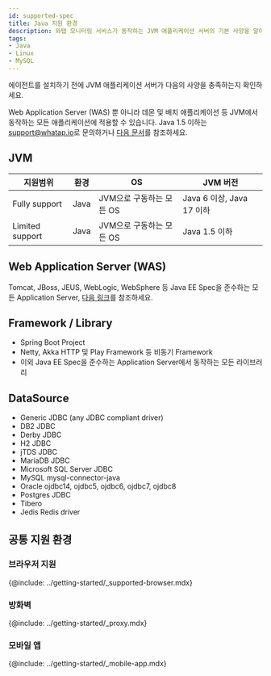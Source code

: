 ```yaml
---
id: supported-spec
title: Java 지원 환경
description: 와탭 모니터링 서비스가 동작하는 JVM 애플리케이션 서버의 기본 사양을 알아보세요.
tags:
- Java
- Linux
- MySQL
---
```


에이전트를 설치하기 전에 JVM 애플리케이션 서버가 다음의 사양을 충족하는지 확인하세요.

Web Application Server (WAS) 뿐 아니라 데몬 및 배치 애플리케이션 등 JVM에서 동작하는 모든 애플리케이션에 적용할 수 있습니다. Java 1.5 이하는 <support@whatap.io>로 문의하거나 [다음 문서](add-jvm-opt/java-under-ver)를 참조하세요.

## JVM

|지원범위|환경|OS|JVM 버전|
|---|---|---|---|
|Fully support|Java|JVM으로 구동하는 모든 OS|Java 6 이상, Java 17 이하|
|Limited support|Java|JVM으로 구동하는 모든 OS|Java 1.5 이하|

## Web Application Server (WAS)

Tomcat, JBoss, JEUS, WebLogic, WebSphere 등 Java EE Spec을 준수하는 모든 Application Server, [다음 링크](https://www.oracle.com/technetwork/java/javaee/overview/compatibility-jsp-136984.html)를 참조하세요.

## Framework / Library

- Spring Boot Project
- Netty, Akka HTTP 및 Play Framework 등 비동기 Framework
- 이외 Java EE Spec을 준수하는 Application Server에서 동작하는 모든 라이브러리

## DataSource

- Generic JDBC (any JDBC compliant driver)
- DB2 JDBC
- Derby JDBC
- H2 JDBC
- jTDS JDBC
- MariaDB JDBC
- Microsoft SQL Server JDBC
- MySQL mysql-connector-java
- Oracle ojdbc14, ojdbc5, ojdbc6, ojdbc7, ojdbc8
- Postgres JDBC
- Tibero
- Jedis Redis driver

## 공통 지원 환경

### 브라우저 지원

{@include: ../getting-started/_supported-browser.mdx}  

### 방화벽

{@include: ../getting-started/_proxy.mdx}  

### 모바일 앱

{@include: ../getting-started/_mobile-app.mdx}  